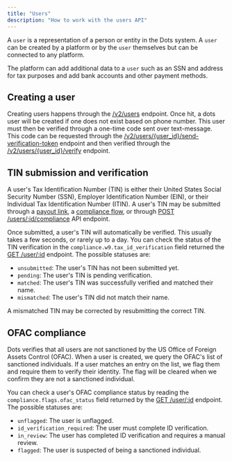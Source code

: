 ```yaml
---
title: "Users"
description: "How to work with the users API"
---
```


A `user` is a representation of a person or entity in the Dots system. A `user` can be created by a platform or by the `user` themselves but can be connected to any platform.

The platform can add additional data to a `user` such as an SSN and address for tax purposes and add bank accounts and other payment methods.

## Creating a user

Creating users happens through the [/v2/users](/api-reference/v2/users/create-user) endpoint. Once hit, a dots user will be created if one does not exist based on phone number. This user must then be verified through a one-time code sent over text-message. This code can be requested through the [/v2/users/\{user_id\}/send-verification-token](/api-reference/v2/users/send-verification-token) endpoint and then verified through the [/v2/users/\{user_id\}/verify](/api-reference/v2/users/verify-user) endpoint.

## TIN submission and verification

A user's Tax Identification Number (TIN) is either their United States
Social Security Number (SSN), Employer Identification Number (EIN), or
their Individual Tax Identification Number (ITIN). A user's TIN may be
submitted through a [payout link](/guides/payout-links), a
[compliance flow](/guides/flow-payouts), or through
[POST /users/:id/compliance](/apireference/users/submit-compliance-information)
API endpoint.

Once submitted, a user's TIN will automatically be verified. This
usually takes a few seconds, or rarely up to a day. You can check the
status of the TIN verification in the `compliance.w9.tax_id_verification`
field returned the [GET /user/:id](/apireference/users/retrieve-a-user) endpoint.
The possible statuses are:
- `unsubmitted`: The user's TIN has not been submitted yet.
- `pending`: The user's TIN is pending verification.
- `matched`: The user's TIN was successfully verified and matched their name.
- `mismatched`: The user's TIN did not match their name.

A mismatched TIN may be corrected by resubmitting the correct TIN.

## OFAC compliance

Dots verifies that all users are not sanctioned by the US Office of
Foreign Assets Control (OFAC). When a user is created, we query the
OFAC's list of sanctioned individuals. If a user matches an entry on the
list, we flag them and require them to verify their identity. The flag
will be cleared when we confirm they are not a sanctioned individual.

You can check a user's OFAC compliance status by reading the
`compliance.flags.ofac_status` field returned by the
[GET /user/:id](/apireference/users/retrieve-a-user) endpoint. The
possible statuses are:
- `unflagged`: The user is unflagged.
- `id_verification_required`: The user must complete ID verification.
- `in_review`: The user has completed ID verification and requires
  a manual review.
- `flagged`: The user is suspected of being a sanctioned individual.
